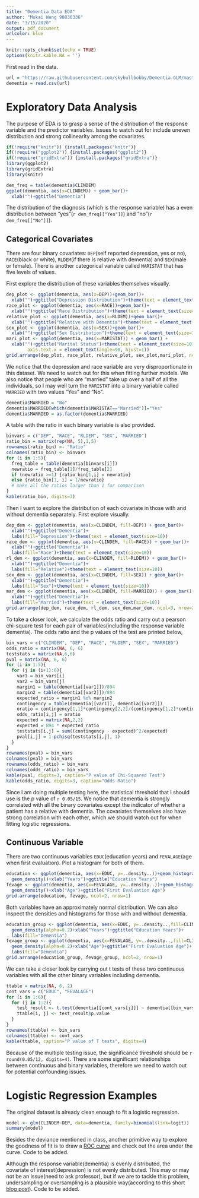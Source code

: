 ```yaml
---
title: "Dementia Data EDA"
author: "Mukai Wang 98830336"
date: "3/15/2020"
output: pdf_document
urlcolor: blue
---
```


```r
knitr::opts_chunk$set(echo = TRUE)
options(knitr.kable.NA = '')
```

First read in the data.

```r
url = "https://raw.githubusercontent.com/skybullbobby/Dementia-GLM/master/data/mds_center9661.csv"
dementia = read.csv(url)
```



# Exploratory Data Analysis

The purpose of EDA is to grasp a sense of the distribution of the response variable and the predictor variables. Issues to watch out for include uneven distribution and strong collinearity among the covariates.

```r
if(!require("knitr")) {install.packages("knitr")}
if(!require("ggplot2")) {install.packages("ggplot2")}
if(!require("gridExtra")) {install.packages("gridExtra")}
library(ggplot2)
library(gridExtra)
library(knitr)
```


```r
dem_freq = table(dementia$CLINDEM)
ggplot(dementia, aes(x=CLINDEM)) + geom_bar()+
  xlab("")+ggtitle("Dementia")
```

The distribution of the diagnosis (which is the response variable) has a even distribution between "yes"(`r dem_freq[["Yes"]]`) and "no"(`r dem_freq[["No"]]`).

## Categorical Covariates

There are four binary covariates: `DEP`(self reported depression, yes or no), `RACE`(black or white), `RLDEM`(if there is relative with dementia) and `SEX`(male or female). There is another categorical variable called `MARISTAT` that has five levels of values.

First explore the distribution of these variables themselves visually.

```r
dep_plot <- ggplot(dementia, aes(x=DEP))+geom_bar()+
  xlab("")+ggtitle("Depression Distribution")+theme(text = element_text(size=10))
race_plot <- ggplot(dementia, aes(x=RACE))+geom_bar()+
  xlab("")+ggtitle("Race Distribution")+theme(text = element_text(size=10))
relative_plot <- ggplot(dementia, aes(x=RLDEM))+geom_bar()+
  xlab("")+ggtitle("Relative with Dementia")+theme(text = element_text(size=10))
sex_plot <- ggplot(dementia, aes(x=SEX))+geom_bar()+
  xlab("")+ggtitle("Sex Distribution")+theme(text = element_text(size=10))
mari_plot <- ggplot(dementia, aes(x=MARISTAT)) + geom_bar() + 
  xlab("")+ggtitle("Marital Status")+theme(text = element_text(size=10),
        axis.text.x = element_text(angle=90, hjust=1))
grid.arrange(dep_plot, race_plot, relative_plot, sex_plot,mari_plot, ncol=3, nrow=2)
```

We notice that the depression and race variable  are very disproportionate in this dataset. We need to watch out for this when fitting further models. We also notice that people who are "married" take up over a half of all the individuals, so I may well turn the `MARISTAT` into a binary variable called `MARRIED` with two values "Yes" and "No".

```r
dementia$MARRIED = "No"
dementia$MARRIED[which(dementia$MARISTAT=="Married")]="Yes"
dementia$MARRIED = as.factor(dementia$MARRIED)
```

A table with the ratio in each binary variable is also provided.

```r
binvars = c("DEP", "RACE", "RLDEM", "SEX", "MARRIED")
ratio_bin = matrix(rep(NA, 5),1,5)
rownames(ratio_bin) <- "Ratio"
colnames(ratio_bin) <- binvars
for (i in 1:5){
  freq_table = table(dementia[binvars[i]])
  newratio = freq_table[1]/freq_table[2]
  if (newratio >=1) {ratio_bin[1,i] = newratio}
  else {ratio_bin[1, i] = 1/newratio} 
  # make all the ratios larger than 1 for comparison
}
kable(ratio_bin, digits=3)
```


Then I want to explore the distribution of each covariate in those with and without dementia separately. First explore visually.

```r
dep_dem <- ggplot(dementia, aes(x=CLINDEM, fill=DEP)) + geom_bar()+
  xlab("")+ggtitle("Dementia")+
  labs(fill="Depression")+theme(text = element_text(size=10))
race_dem <- ggplot(dementia, aes(x=CLINDEM, fill=RACE)) + geom_bar()+
  xlab("")+ggtitle("Dementia")+
  labs(fill="Race")+theme(text = element_text(size=10))
rl_dem <- ggplot(dementia, aes(x=CLINDEM, fill=RLDEM)) + geom_bar()+
  xlab("")+ggtitle("Dementia")+
  labs(fill="Relative")+theme(text = element_text(size=10))
sex_dem <- ggplot(dementia, aes(x=CLINDEM, fill=SEX)) + geom_bar()+
  xlab("")+ggtitle("Dementia")+
  labs(fill="Sex")+theme(text = element_text(size=10))
mar_dem <- ggplot(dementia, aes(x=CLINDEM, fill=MARRIED)) + geom_bar()+
  xlab("")+ggtitle("Dementia")+
  labs(fill="Married")+theme(text = element_text(size=10))
grid.arrange(dep_dem, race_dem, rl_dem, sex_dem,mar_dem, ncol=3, nrow=2)
```

To take a closer look, we calculate the odds ratio and carry out a pearson chi-square test for each pair of variables(including the response variable dementia). The odds ratio and the p values of the test are printed below,

```r
bin_vars = c("CLINDEM", "DEP", "RACE", "RLDEM", "SEX", "MARRIED")
odds_ratio = matrix(NA, 6, 6)
teststats = matrix(NA,6,6)
pval = matrix(NA, 6, 6)
for (i in 1:5){
  for (j in (i+1):6){
    var1 = bin_vars[i]
    var2 = bin_vars[j]
    margin1 = table(dementia[[var1]])/894
    margin2 = table(dementia[[var2]])/894
    expected_ratio = margin1 %o% margin2
    contingency = table(dementia[[var1]], dementia[[var2]])
    oratio = contingency[1,1]*contingency[2,2]/(contingency[1,2]*contingency[2,1])
    odds_ratio[i,j] = oratio
    expected = matrix(NA,2,2)
    expected = 894 * expected_ratio
    teststats[i,j] = sum((contingency - expected)^2/expected)
    pval[i,j] = 1-pchisq(teststats[i,j], 1)
  }
}
rownames(pval) = bin_vars
colnames(pval) = bin_vars
rownames(odds_ratio) = bin_vars
colnames(odds_ratio) = bin_vars
kable(pval, digits=3, caption="P value of Chi-Squared Test")
kable(odds_ratio, digits=3, caption="Odds Ratio")
```

Since I am doing multiple testing here, the statistical threshold that I should use is the p value of `r 0.05/15`. We notice that dementia is strongly correlated with all the binary covariates except the indicator of whether a patient has a relative with dementia. The covariates themselves also have strong correlation with each other, which we should watch out for when fitting logistic regressions.


## Continuous Variable

There are two continuous variables `EDUC`(education years) and `FEVALAGE`(age when first evaluation). Plot a histogram for both of them.

```r
education <- ggplot(dementia, aes(x=EDUC, y=..density..))+geom_histogram(stat="bin", binwidth=3,colour="black", fill="white")+
  geom_density()+xlab("Years")+ggtitle("Education Years")
fevage <- ggplot(dementia, aes(x=FEVALAGE, y=..density..))+geom_histogram(stat="bin", binwidth=5,colour="black", fill="white")+
  geom_density()+xlab("Age")+ggtitle("First Evaluation Age")
grid.arrange(education, fevage, ncol=2, nrow=1)
```

Both variables have an approximately normal distribution. We can also inspect the densities and histograms for those with and without dementia.

```r
education_group <- ggplot(dementia, aes(x=EDUC, y=..density..,fill=CLINDEM))+geom_histogram(stat="bin", binwidth=3, alpha=0.2)+
  geom_density(alpha=0.2)+xlab("Years")+ggtitle("Education Years")+
  labs(fill="Dementia")
fevage_group <- ggplot(dementia, aes(x=FEVALAGE, y=..density..,fill=CLINDEM))+geom_histogram(stat="bin", binwidth=5, alpha=0.2)+
  geom_density(alpha=0.2)+xlab("Age")+ggtitle("First Evaluation Age")+
  labs(fill="Dementia")
grid.arrange(education_group, fevage_group, ncol=2, nrow=1)
```

We can take a closer look by carrying out t tests of these two continuous variables with all the other binary variables including dementia.

```r
ttable = matrix(NA, 6, 2)
cont_vars = c("EDUC", "FEVALAGE")
for (i in 1:6){
  for (j in 1:2){
    test_result <- t.test(dementia[[cont_vars[j]]] ~ dementia[[bin_vars[i]]])
    ttable[i, j] <- test_result$p.value
  }
}
rownames(ttable) <- bin_vars
colnames(ttable) <- cont_vars
kable(ttable, caption="P value of T tests", digits=4)
```

Because of the multiple testing issue, the significance threshold should be `r round(0.05/12, digits=4)`. There are some significant relationships between continuous ahd binary variables, therefore we need to watch out for potential confounding issues.

# Logistic Regression Examples

The original dataset is already clean enough to fit a logistic regression.
```r
model <- glm(CLINDEM~DEP, data=dementia, family=binomial(link=logit))
summary(model)
```

Besides the deviance mentioned in class, another primitive way to explore the goodness of fit is to draw a [ROC curve](https://en.wikipedia.org/wiki/Receiver_operating_characteristic) and check out the area under the curve. Code to be added.

Although the response variable(dementia) is evenly distributed, the covariate of interest(depression) is not evenly distributed. This may or may not be an issue(need to ask professor), but if we are to tackle this problem, undersampling or oversampling is a plausible way(according to this short [blog post](https://towardsdatascience.com/methods-for-dealing-with-imbalanced-data-5b761be45a18)). Code to be added.

